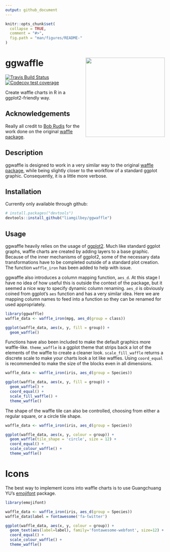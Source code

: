 ```yaml
---
output: github_document
---
```


<!-- README.md is generated from README.Rmd. Please edit that file -->

```r
knitr::opts_chunk$set(
  collapse = TRUE,
  comment = "#>",
  fig.path = "man/figures/README-"
)
```

# ggwaffle <img src="man/figures/logo.png" align="right" width=250/>

<!-- badges: start -->
[![Travis Build Status](https://travis-ci.org/liamgilbey/ggwaffle.svg?branch=master)](https://travis-ci.org/liamgilbey/ggwaffle)
[![Codecov test coverage](https://codecov.io/gh/liamgilbey/ggwaffle/branch/master/graph/badge.svg)](https://app.codecov.io/gh/liamgilbey/ggwaffle?branch=master)
<!-- badges: end -->

Create waffle charts in R in a ggplot2-friendly way.

##  Acknowledgements

Really all credit to [Bob Rudis](https://github.com/hrbrmstr) for the work done on the original [waffle package](https://github.com/hrbrmstr/waffle). 

## Description

ggwaffle is designed to work in a very similar way to the original [waffle package](https://github.com/hrbrmstr/waffle), while being slightly closer to the workflow of a standard ggplot graphic. Consequently, it is a little more verbose.

## Installation

Currently only available through github: 

```r
# install.packages("devtools")
devtools::install_github("liamgilbey/ggwaffle")
```

## Usage

ggwaffle heavily relies on the usage of [ggplot2](https://github.com/tidyverse/ggplot2). Much like standard ggplot graphs, waffle charts are created by adding layers to a base graphic.
Because of the inner mechanisms of ggplot2, some of the necessary data transformations have to be completed outside of a standard plot creation. The function `waffle_iron` has been added to help with issue.

ggwaffle also introduces a column mapping function, `aes_d`. At this stage I have no idea of how useful this is outside the context of the package, but it seemed a nice way to specify dynamic column renaming.
`aes_d` is obviously coined from ggplot's `aes` function and has a very similar idea. Here we are mapping column names to feed into a function so they can be renamed for used appropriately.

```r
library(ggwaffle)
waffle_data <- waffle_iron(mpg, aes_d(group = class))

ggplot(waffle_data, aes(x, y, fill = group)) + 
  geom_waffle()
```


Functions have also been included to make the default graphics more waffle-like.
``theme_waffle`` is a ggplot theme that strips back a lot of the elements of the waffle to create a cleaner look. ``scale_fill_waffle`` returns a discrete scale to make your charts look a lot like waffles.
Using ``coord_equal`` is recommended to make the size of the blocks even in all dimensions.

```r
waffle_data <- waffle_iron(iris, aes_d(group = Species))

ggplot(waffle_data, aes(x, y, fill = group)) + 
  geom_waffle() + 
  coord_equal() + 
  scale_fill_waffle() + 
  theme_waffle()
```

The shape of the waffle tile can also be controlled, choosing from either a regular square, or a circle tile shape.

```r
waffle_data <- waffle_iron(iris, aes_d(group = Species))

ggplot(waffle_data, aes(x, y, colour = group)) + 
  geom_waffle(tile_shape = 'circle', size = 12) + 
  coord_equal() + 
  scale_colour_waffle() + 
  theme_waffle()
```


# Icons

The best way to implement icons into waffle charts is to use Guangchuang YU's [emojifont](https://cran.r-project.org/web/packages/emojifont/vignettes/emojifont.html) package. 

```r
library(emojifont)  

waffle_data <- waffle_iron(iris, aes_d(group = Species)) 
waffle_data$label = fontawesome('fa-twitter')

ggplot(waffle_data, aes(x, y, colour = group)) + 
  geom_text(aes(label=label), family='fontawesome-webfont', size=12) +
  coord_equal() + 
  scale_colour_waffle() + 
  theme_waffle()  
```
